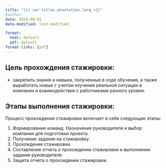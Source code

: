 ```yaml
---
title: "{{< var titles.annotation.long >}}"
#author:
date: 2024-09-01
date-modified: last-modified

format:
  html: default
  pdf: default
format-links: [pdf]
---
```



## Цель прохождения стажировки:

- закрепить знания и навыки, полученные в ходе обучения, а также выработать новые с учетом изучения реальной ситуации в компании и взаимодействия с работниками разного уровня:


## Этапы выполнения стажировки:
Процесс прохождения стажировки включает в себя следующие этапы:

1. Формирование команд. Назначение руководителя и выбор компании для подготовки проекта.
2. Получение задания на стажировку.
3. Прохождение стажировки.
4. Составление отчета о прохождении стажировки и выполнении задания руководителя.
5. Защита отчета о прохождении стажировки.